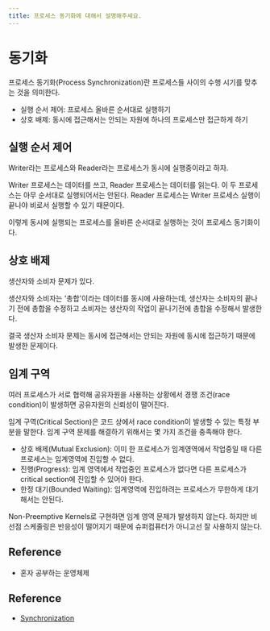 ```yaml
---
title: 프로세스 동기화에 대해서 설명해주세요.
---
```


# 동기화

프로세스 동기화(Process Synchronization)란 프로세스들 사이의 수행 시기를 맞추는 것을 의미한다.

- 실행 순서 제어: 프로세스 올바른 순서대로 실행하기
- 상호 배제: 동시에 접근해서는 안되는 자원에 하나의 프로세스만 접근하게 하기

## 실행 순서 제어

Writer라는 프로세스와 Reader라는 프로세스가 동시에 실행중이라고 하자.

Writer 프로세스는 데이터를 쓰고, Reader 프로세스는 데이터를 읽는다.
이 두 프로세스는 아무 순서대로 실행되어서는 안된다. Reader 프로세스는
Writer 프로세스 실행이 끝나야 비로서 실행할 수 있기 때문이다.

이렇게 동시에 실행되는 프로세스를 올바른 순서대로 실행하는 것이 프로세스 동기화이다.

## 상호 배제

생산자와 소비자 문제가 있다.

생산자와 소비자는 '총합'이라는 데이터를 동시에 사용하는데,
생산자는 소비자의 끝나기 전에 총합을 수정하고 소비자는 생산자의 작업이 끝나기전에
총합을 수정해서 발생한다.

결국 생산자 소비자 문제는 동시에 접근해서는 안되는 자원에 동시에 접근하기 때문에 발생한 문제이다.

## 임계 구역

여러 프로세스가 서로 협력해 공유자원을 사용하는 상황에서 경쟁 조건(race condition)이 발생하면
공유자원의 신뢰성이 떨어진다.

임계 구역(Critical Section)은 코드 상에서 race condition이 발생할 수 있는 특정 부분을
말한다. 임계 구역 문제를 해결하기 위해서는 몇 가지 조건을 충족해야 한다.

- 상호 배제(Mutual Exclusion): 이미 한 프로세스가 임계영역에서 작업중일 때 다른 프로세스는
  임계영역에 진입할 수 없다.
- 진행(Progress): 임계 영역에서 작업중인 프로세스가 없다면 다른 프로세스가 critical section에
  진입할 수 있어야 한다.
- 한정 대기(Bounded Waiting): 임계영역에 진입하려는 프로세스가 무한하게 대기해서는 안된다.

Non-Preemptive Kernels로 구현하면 임계 영역 문제가 발생하지 않는다. 하지만 비선점 스케줄링은 반응성이
떨어지기 때문에 슈퍼컴퓨터가 아니고선 잘 사용하지 않는다.

## Reference

- 혼자 공부하는 운영체제

## Reference

- [Synchronization](https://parksb.github.io/article/10.html)

